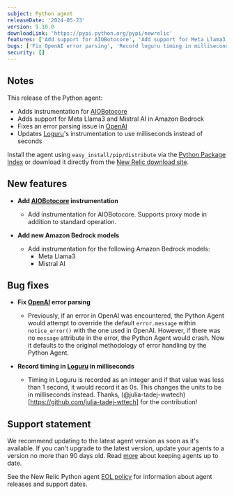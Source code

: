 ```yaml
---
subject: Python agent
releaseDate: '2024-05-23'
version: 9.10.0
downloadLink: 'https://pypi.python.org/pypi/newrelic'
features: ['Add support for AIOBotocore', 'Add support for Meta Llama3', 'Add support for Mistral AI']
bugs: ['Fix OpenAI error parsing', 'Record loguru timing in milliseconds']
security: []
---
```


## Notes

This release of the Python agent:
* Adds instrumentation for [AIOBotocore](https://pypi.org/project/aiobotocore/)
* Adds support for Meta Llama3 and Mistral AI in Amazon Bedrock
* Fixes an error parsing issue in [OpenAI](https://pypi.org/project/openai/)
* Updates [Loguru](https://pypi.org/project/loguru/)'s instrumentation to use milliseconds instead of seconds

Install the agent using `easy_install/pip/distribute` via the [Python Package Index](https://pypi.python.org/pypi/newrelic) or download it directly from the [New Relic download site](https://download.newrelic.com/python_agent/release).

## New features

* **Add [AIOBotocore](https://pypi.org/project/aiobotocore/) instrumentation**

    * Add instrumentation for AIOBotocore.  Supports proxy mode in addition to standard operation.

* **Add new Amazon Bedrock models**

    * Add instrumentation for the following Amazon Bedrock models:
        * Meta Llama3
        * Mistral AI

## Bug fixes

* **Fix [OpenAI](https://pypi.org/project/openai/) error parsing**

    * Previously, if an error in OpenAI was encountered, the Python Agent would attempt to override the default `error.message` within `notice_error()` with the one used in OpenAI.  However, if there was no `message` attribute in the error, the Python Agent would crash.  Now it defaults to the original methodology of error handling by the Python Agent.

* **Record timing in [Loguru](https://pypi.org/project/loguru/) in milliseconds**

    * Timing in Loguru is recorded as an integer and if that value was less than 1 second, it would record it as 0s.  This changes the units to be in milliseconds instead.  Thanks, (@julia-tadej-wwtech)[https://github.com/julia-tadej-wttech] for the contribution!

## Support statement

We recommend updating to the latest agent version as soon as it's available. If you can't upgrade to the latest version, update your agents to a version no more than 90 days old. Read [more](/docs/new-relic-solutions/new-relic-one/install-configure/update-new-relic-agent/) about keeping agents up to date.

See the New Relic Python agent [EOL policy](/docs/apm/agents/python-agent/getting-started/python-agent-eol-policy/) for information about agent releases and support dates.
